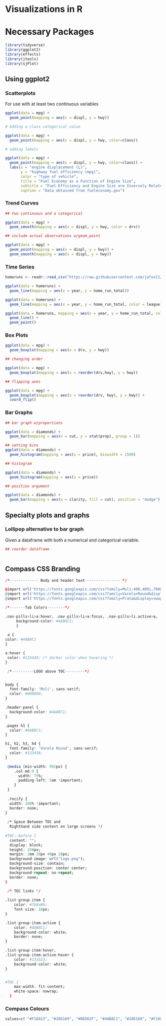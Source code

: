 # Visualizations in R {-}

# Necessary Packages

```r

library(tidyverse)
library(ggplot2)
library(effects)
library(jtools)
library(sjPlot)

```

## Using ggplot2 

### Scatterplots

For use with at least two continuous variables

```r

ggplot(data = mpg) +
  geom_point(mapping = aes(x = displ, y = hwy))

# Adding a class categorical value

ggplot(data = mpg) +
  geom_point(mapping = aes(x = displ, y = hwy, color=class))

# adding labels

ggplot(data = mpg) +
  geom_point(mapping = aes(x = displ, y = hwy, color=class)) +
  labs(x = "engine displacement (L)",
       y = "highway fuel efficiency (mpg)",
       color = "type of vehicle",
       title = "Fuel Economy as a Function of Engine Size",
       subtitle = "Fuel Efficiency and Engine Size are Inversely Related",
       caption = "Data obtained from fueleconomy.gov")

```

### Trend Curves

```r

## two continuous and a categorical 

ggplot(data = mpg) +
  geom_smooth(mapping = aes(x = displ, y = hwy, color = drv))

## include actual observations w/geom_point

ggplot(data = mpg) +
  geom_point(mapping = aes(x = displ, y = hwy)) +
  geom_smooth(mapping = aes(x = displ, y = hwy))

```

### Time Series

```r

homeruns <- readr::read_csv("https://raw.githubusercontent.com/jafox11/MS282/main/homeruns.csv")

ggplot(data = homeruns) +
  geom_line(mapping = aes(x = year, y = home_run_total))

ggplot(data = homeruns) +
  geom_line(mapping = aes(x = year, y = home_run_total, color = league))

ggplot(data = homeruns, mapping = aes(x = year, y = home_run_total, color = league)) +
  geom_line() +
  geom_point()

```

### Box Plots

```r

ggplot(data = mpg) +
  geom_boxplot(mapping = aes(x = drv, y = hwy))

## changing order 

ggplot(data = mpg) +
  geom_boxplot(mapping = aes(x = reorder(drv,hwy), y = hwy))

## flipping axes

ggplot(data = mpg) +
  geom_boxplot(mapping = aes(x = reorder(drv, hwy), y = hwy)) +
  coord_flip()

```

### Bar Graphs

```r

## bar graph w/proportions

ggplot(data = diamonds) +
  geom_bar(mapping = aes(x = cut, y = stat(prop), group = 1))

## setting bins
ggplot(data = diamonds) +
  geom_histogram(mapping = aes(x = price), binwidth = 1500)

## histogram

ggplot(data = diamonds) +
  geom_histogram(mapping = aes(x = price))

## position argument

ggplot(data = diamonds) +
  geom_bar(mapping = aes(x = clarity, fill = cut), position = "dodge")

```

## Specialty plots and graphs

### Lollipop alternative to bar graph

Given a dataframe with both a numerical and categorical variable.

```r

## reorder dataframe



```

## Compass CSS Branding

```r

/*------------- Body and header text---------------- */

@import url('https://fonts.googleapis.com/css?family=Muli:400,400i,700&display=swap');
@import url('https://fonts.googleapis.com/css?family=Varela+Round&display=swap');
@import url('https://fonts.googleapis.com/css?family=Prata&display=swap');

/*-------Tab Colors--------*/

.nav-pills>li>a:hover, .nav-pills>li>a:focus, .nav-pills>li.active>a,     .nav-pills>li.active>a:hover, .nav-pills>li.active>a:focus{
     background-color: #4AB8C1;
     }
 
 a {
color: #4AB8C1
}

a:hover {
 color: #133438; /* darker color when hovering */
}

 /*----------LOGO above TOC---------*/


body {
  font-family: 'Muli', sans-serif;
  color: #000000;
}

.header-panel {
  background-color: #4AB8C1;
}

.pages h1 {
  color: #4AB8C1;
}

h1, h2, h3, h4 {
  font-family: 'Varela Round', sans-serif;
  color: #133438;
}

 @media (min-width: 992px) {
    .col-md-9 {
      width: 75%;
      padding-left: 5em !important;
    }
 }
 
 .tocify {
  width: 100% !important;
  border: none;
}
 
 /* Space Between TOC and 
  Righthand side content on large screens */
 
#TOC::before {
  content: "";
  display: block;
  height: 150px;
  margin: 2em 20px 40px 20px;
  background-image: url("logo.png");
  background-size: contain;
  background-position: center center;
  background-repeat: no-repeat;
  border: none;
}
  
 /* TOC links */

.list-group-item {
    color: #7b8a8b;
    font-size: 16px;
}

.list-group-item.active {
    color: #4AB8C1;
    background-color: white;
    border: none;
}

.list-group-item:hover, 
.list-group-item.active:hover {
    color: #131b23;
    background-color: white;
}


#TOC {
    max-width: fit-content;
    white-space: nowrap;
  }


```

### Compass Colours

```r

values=c( "#F16823", "#286169", "#BED62F", "#4AB8C1", "#286169", "#F16823", "#DEE48C","#FDB816")

```

